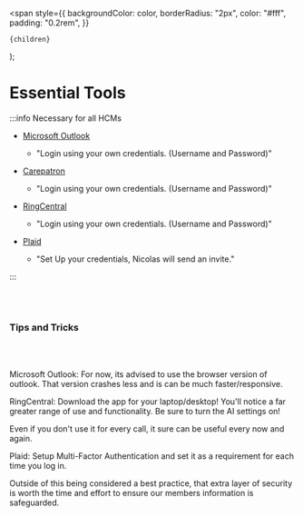   <span
    style={{
      backgroundColor: color,
      borderRadius: "2px",
      color: "#fff",
      padding: "0.2rem",
    }}
  >
    {children}
  </span>
);

# Essential Tools

:::info Necessary for all HCMs

- [Microsoft Outlook](https://outlook.office.com/)

  - "Login using your own credentials. (Username and Password)"

- [Carepatron](https://app.carepatron.com)

  - "Login using your own credentials. (Username and Password)"

- [RingCentral](https://app.ringcentral.com/login?replaceState=%7B%22from%22%3A%7B%22pathname%22%3A%22%2F%22%7D%7D)

  - "Login using your own credentials. (Username and Password)"

- [Plaid](https://dashboard.plaid.com/signin?redirect=%2Fidentity_verification%2Ftemplates%2Fflwtmp_9uK9NxcHrBDubh)

  - "Set Up your credentials, Nicolas will send an invite."

:::

<br></br>

### Tips and Tricks

<br></br>

<Highlight color="#0433ff">Microsoft Outlook</Highlight>: For now, its advised
to use the browser version of outlook. That version crashes less and is can be
much faster/responsive.

<Highlight color="#ff9300">RingCentral</Highlight>: Download the app for your
laptop/desktop! You'll notice a far greater range of use and functionality. Be
sure to turn the AI settings on!

Even if you don't use it for every call, it sure can be useful every now and again.

<Highlight color="#25c2a0">Plaid</Highlight>: Setup Multi-Factor Authentication
and set it as a requirement for each time you log in.

Outside of this being considered a best practice, that extra layer of security is worth the time and effort to ensure our members information is safeguarded.
